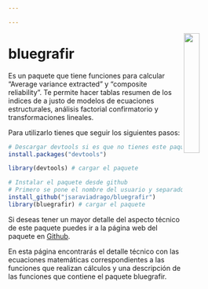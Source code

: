 ```yaml
---

---
```


<img src="images/bluegrafir.PNG" style="width:25%; margin-right: 20px" align="right">

# bluegrafir


Es un paquete que tiene funciones para calcular "Average variance extracted" y "composite reliability". Te permite hacer tablas resumen de los indices de a justo de modelos de ecuaciones estructurales, análisis factorial confirmatorio y transformaciones lineales. 

Para utilizarlo tienes que seguir los siguientes pasos: 

```r
# Descargar devtools si es que no tienes este paquete para poder acceder a la función que permite abrir paquetes en Github.
install.packages("devtools") 

library(devtools) # cargar el paquete

# Instalar el paquete desde github
# Primero se pone el nombre del usuario y separado por "/" el nombre del paquete
install_github("jsaraviadrago/bluegrafir") 
library(bluegrafir) # cargar el paquete


```

Si deseas tener un mayor detalle del aspecto técnico de este paquete puedes ir a la página web del paquete en [Github](https://github.com/jsaraviadrago/bluegrafir).

En esta página encontrarás el detalle técnico con las ecuaciones matemáticas correspondientes a las funciones que realizan cálculos y una descripción de las funciones que contiene el paquete bluegrafir. 

